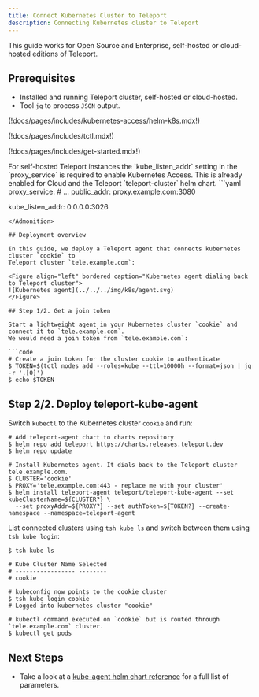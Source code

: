 ```yaml
---
title: Connect Kubernetes Cluster to Teleport
description: Connecting Kubernetes cluster to Teleport
---
```


<Admonition type="notice" title="Editions">
This guide works for Open Source and Enterprise, self-hosted or cloud-hosted editions of Teleport.
</Admonition>

## Prerequisites

- Installed and running Teleport cluster, self-hosted or cloud-hosted.
- Tool `jq` to process `JSON` output.

(!docs/pages/includes/kubernetes-access/helm-k8s.mdx!)

(!docs/pages/includes/tctl.mdx!)

(!docs/pages/includes/get-started.mdx!)

<Admonition type="notice" title="Enable Kubernetes for Self-Hosted">
For self-hosted Teleport instances the `kube_listen_addr` setting in the `proxy_service` is required to enable Kubernetes Access.  This is already enabled for Cloud and the Teleport `teleport-cluster` helm chart.
```yaml
proxy_service:
  # ...
  public_addr: proxy.example.com:3080

  kube_listen_addr: 0.0.0.0:3026  
  ```  
</Admonition>

## Deployment overview

In this guide, we deploy a Teleport agent that connects kubernetes cluster `cookie` to
Teleport cluster `tele.example.com`:

<Figure align="left" bordered caption="Kubernetes agent dialing back to Teleport cluster">
  ![Kubernetes agent](../../../img/k8s/agent.svg)
</Figure>

## Step 1/2. Get a join token

Start a lightweight agent in your Kubernetes cluster `cookie` and connect it to `tele.example.com`.
We would need a join token from `tele.example.com`:

```code
# Create a join token for the cluster cookie to authenticate
$ TOKEN=$(tctl nodes add --roles=kube --ttl=10000h --format=json | jq -r '.[0]')
$ echo $TOKEN
```

## Step 2/2. Deploy teleport-kube-agent

Switch `kubectl` to the Kubernetes cluster `cookie` and run:

```code
# Add teleport-agent chart to charts repository
$ helm repo add teleport https://charts.releases.teleport.dev
$ helm repo update

# Install Kubernetes agent. It dials back to the Teleport cluster tele.example.com.
$ CLUSTER='cookie'
$ PROXY='tele.example.com:443 - replace me with your cluster'
$ helm install teleport-agent teleport/teleport-kube-agent --set kubeClusterName=${CLUSTER?} \
  --set proxyAddr=${PROXY?} --set authToken=${TOKEN?} --create-namespace --namespace=teleport-agent
```

List connected clusters using `tsh kube ls` and switch between
them using `tsh kube login`:

```code
$ tsh kube ls

# Kube Cluster Name Selected 
# ----------------- -------- 
# cookie

# kubeconfig now points to the cookie cluster
$ tsh kube login cookie
# Logged into kubernetes cluster "cookie"

# kubectl command executed on `cookie` but is routed through `tele.example.com` cluster.
$ kubectl get pods
```

## Next Steps

- Take a look at a [kube-agent helm chart reference](../helm/reference.mdx#teleport-kube-agent) for a full list of parameters.
